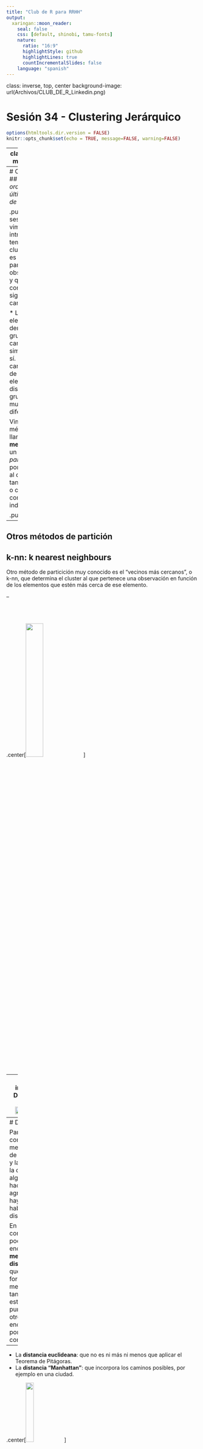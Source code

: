 ---
title: "Club de R para RRHH"
output:
  xaringan::moon_reader:
    seal: false
    css: [default, shinobi, tamu-fonts]
    nature:
      ratio: "16:9"
      highlightStyle: github
      highlightLines: true
      countIncrementalSlides: false
    language: "spanish"
---

class: inverse, top, center
background-image: url(Archivos/CLUB_DE_R_Linkedin.png)

# Sesión 34 - Clustering Jerárquico


```{r setup, include=FALSE}
options(htmltools.dir.version = FALSE)
knitr::opts_chunk$set(echo = TRUE, message=FALSE, warning=FALSE)
```


---
class: inverse, middle, right

### Contacto

<img src="Archivos/eu.jpg" width="150px"/>

`r icon::fa("linkedin-in")` [Sergio Garcia Mora](https://www.linkedin.com/in/sergiogarciamora/)

`r icon::fa("twitter")` [Redes Sociales](https://linktr.ee/r4hrclub)

`r icon::fa("link")` [Información del Club de R para RRHH](https://r4hr.club)

---
# Clustering
## *El arte de ordenar el último cajón de la cocina*

.pull-left[
En la sesión pasada vimos una introducción al tema de clustering que es una técnica para agrupar observaciones, y que cumple con las siguientes características:

* Los elementos dentro del grupo tienen características similares entre sí.
* Las caracterísctas de los elementos de distintos grupos son muy diferentes.

Vimos un método llamado **k-means** que es un *método de partición*, porque divide al dataset en tantos grupos o clusters (k) como le indiquemos.
]

.pull-right[
<img src="https://media.giphy.com/media/xT5LMHyyxpXGZuX36o/giphy.gif" />
]

---
## Otros métodos de partición
## k-nn: k nearest neighbours

Otro método de particición muy conocido es el "vecinos más cercanos", o k-nn, que determina el cluster al que pertenece una observación en función de los elementos que estén más cerca de ese elemento.

--

<br><br>

.center[<img src="Archivos/knn_checho.png" width="30%"/>]


---
class: inverse
# Distancias
<br>
.center[<img src="https://i.stack.imgur.com/lFtra.jpg" width="80%" />]

---
# Distancias

Para comprender mejor el tema de clustering, y la forma en la que los algoritmos hacen las agrupaciones hay que hablar de distancias.

En variables continuas podemos encontrar **medidas de disimilaridad** que son formas de medir qué tan lejos están un punto de otro. Acá nos encontramos por ejemplo con:

--

* La **distancia euclideana**: que no es ni más ni menos que aplicar el Teorema de Pitágoras.
* La **distancia "Manhattan"**: que incorpora los caminos posibles, por ejemplo en una ciudad.

.center[<img src="https://upload.wikimedia.org/wikipedia/commons/thumb/0/08/Manhattan_distance.svg/1200px-Manhattan_distance.svg.png" width="20%"/>]

--

Por otra parte, una medida de similitud es por ejemplo la *correlación*.

---
# Clustering Jerárquico

Los algoritmos de clustering jerárquico las clases están anidadas. Como vimos en la sesión anterior, tenemos dos tipos de clustering jerárquicos, los algoritmos de clustering jerárquico se clasifican en dos tipos:

1. **Métodos ascendentes o aglomerativos**
2. **Métodos descendentes o de difusión**

--

### Ventajas de los métodos de clasificación jerárquicos

* Sugiere el número de clusters.
* Establece una jerarquía de clusters.
* El dendograma permite la visualización del proceso y la solución final del problema planteado.

--

### Desventajas de los métodos de clasificación jerárquicos

* Resulta costoso en grandes bases de datos.
* Es lento

---
# Clustering Jerárquico

Los métodos jerárquicos tienen la particularidad que un cluster puede estar contenido dentro de otro, pero no permiten otro tipo de superposición entre sí. Por ejemplo:

--

* Las frutas, se pueden anidar en el cluster de vegetales, pero no con el de verduras.

--

* Podemos tener un cluster de empleados de RRHH, y luego subgrupos de reclutamiento y de compensaciones por ejemplo.

--

La forma de visualizar este tipo de método de clustering es con **dendogramas**.

---
# Dendogramas

Los *dendogramas* son árboles de dos dimensiones en el que se pueden observar las uniones y/o divisiones que se van realizando en cada nivel del proceso de construcción de los conglomerados.

.pull-left[
Las ramas se unen en un nodo cuya posición a lo largo del eje de distancias indica el nivel en el cual la fusión ocurre. El nodo donde todas las entidades forman un único conglomerado, se denomina *nodo raíz*.

Un dendograma es una representación gráfica en forma de árbol que resume el proceso de agrupación en un análisis de clusters. Los objetos similares se conectan mediante enlaces cuya posición en el diagrama está determinada por el nivel de similitud/disimilitud entre los objetos.
]

.pull-right[
<img src="https://encrypted-tbn0.gstatic.com/images?q=tbn:ANd9GcSZvwDtf4ydRXC26SoVn2liIj1DyGPrdfsDIA&usqp=CAU" />
]

---
# Pasos de la clasificación jerárquica

Estos son los pasos recomendados para construir clusters jerárquicos:

1. Seleccionar los datos y variables. Si vamos a usar variables numéricas, es importante estandarizarlas, o tipificarlas para obtener mejores resultados. Si son variables de texto hay que decidir si se transforman a numéricas.

--

2. Elegir un método de distancia (a los fines de la charla de hoy, usaremos la distancia euclídea).

--

3. Buscamos los clusters más similares.

--

4. Juntamos estos dos clusters en un nuevo cluster que tenga al menos 2 objetos, de forma que el número de clusters decrece en una unidad.

--

5. Seleccionamos la técnica de cluster y calculamos la distancia entre este nuevo cluster y el resto.

--

6. Repetimos desde el paso 3 hasta que todos los objetos estén en un único cluster.

--

7. Interpretar los resultados.

---
## Paréntesis: Como transformar una variable de texto en numérica.

A las variables de texto las podemos convertir en numéricas, creando tantas columnas como cantidad de valores distintos tenga la variable de texto. Veamos los casos para variables *nominales* y *ordinales*.

### Variables nominales

<img src="Archivos/dummy_nominal.png" width="60%" />

### Variables ordinales

<img src="Archivos/dummy_ordinal.png" width="60%"/>

---
class: inverse, center, middle
## A Marcela Clusterboer le gustó esta clase... y ustedes?

<img src="https://encrypted-tbn0.gstatic.com/images?q=tbn:ANd9GcRME8d0FBTxOs76yEY9Yhi38H0hvnnr3R45aA&usqp=CAU" />

---
class: center, middle
# FELIZ NAVIDAD Y QUE TENGAN UN GRAN 2021!!!

<img src="https://media.giphy.com/media/yw2slAtKCAH2o/giphy.gif" />
---
# Fuentes

[Classification Based onSupervised Clustering withApplication to Juvenile Idiopathic Arthritis](http://stat.sfu.ca/content/dam/sfu/stat/alumnitheses/2013/YangYuanyu_Thesis.pdf) de Yuanyu Yang

Material de Maestría de Data Mining UBA de la Dra. Débora Chan

---
class: inverse, center, bottom

Presentación realizada con el paquete [Xaringan](https://github.com/yihui/xaringan) desarrollado por Yihui Xie.

Gracias a [Patricia Loto](https://twitter.com/patriloto) por compartir el [tutorial](https://twitter.com/patriloto/status/1260822644590608391?s=20)